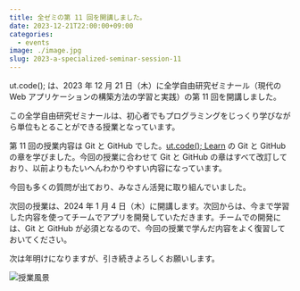 ```yaml
---
title: 全ゼミの第 11 回を開講しました。
date: 2023-12-21T22:00:00+09:00
categories:
  - events
image: ./image.jpg
slug: 2023-a-specialized-seminar-session-11
---
```


ut.code(); は、2023 年 12 月 21 日（木）に全学自由研究ゼミナール（現代の Web アプリケーションの構築方法の学習と実践）の第 11 回を開講しました。

この全学自由研究ゼミナールは、初心者でもプログラミングをじっくり学びながら単位もとることができる授業となっています。

第 11 回の授業内容は Git と GitHub でした。[ut.code(); Learn](https://learn.utcode.net/) の Git と GitHub の章を学びました。今回の授業に合わせて Git と GitHub の章はすべて改訂しており、以前よりもたいへんわかりやすい内容になっています。

今回も多くの質問が出ており、みなさん活発に取り組んでいました。

次回の授業は、2024 年 1 月 4 日（木）に開講します。次回からは、今まで学習した内容を使ってチームでアプリを開発していただきます。チームでの開発には、Git と GitHub が必須となるので、今回の授業で学んだ内容をよく復習しておいてください。

次は年明けになりますが、引き続きよろしくお願いします。

![授業風景](./lesson.jpg)
